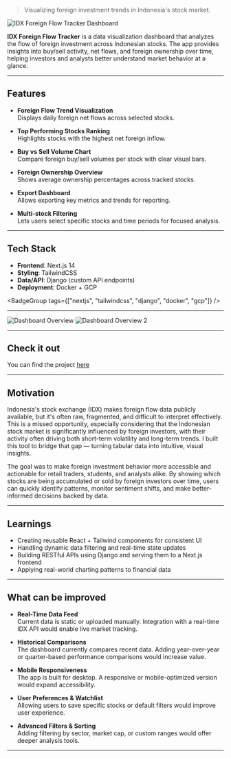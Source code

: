 > Visualizing foreign investment trends in Indonesia's stock market.

<img
  src="/idx1.png"
  alt="IDX Foreign Flow Tracker Dashboard"
  className="rounded-xl my-6"
/>

**IDX Foreign Flow Tracker** is a data visualization dashboard that analyzes the flow of foreign investment across Indonesian stocks. The app provides insights into buy/sell activity, net flows, and foreign ownership over time, helping investors and analysts better understand market behavior at a glance.

---

## Features

- **Foreign Flow Trend Visualization**  
  Displays daily foreign net flows across selected stocks.

- **Top Performing Stocks Ranking**  
  Highlights stocks with the highest net foreign inflow.

- **Buy vs Sell Volume Chart**  
  Compare foreign buy/sell volumes per stock with clear visual bars.

- **Foreign Ownership Overview**  
  Shows average ownership percentages across tracked stocks.

- **Export Dashboard**  
  Allows exporting key metrics and trends for reporting.

- **Multi-stock Filtering**  
  Lets users select specific stocks and time periods for focused analysis.

---

## Tech Stack

- **Frontend**: Next.js 14
- **Styling**: TailwindCSS
- **Data/API**: Django (custom API endpoints)
- **Deployment**: Docker + GCP

<BadgeGroup tags={["nextjs", "tailwindcss", "django", "docker", "gcp"]} />

---

<div>
  <img src="/idx1.png" alt="Dashboard Overview" className="rounded-xl" />
  <img src="/idx2.png" alt="Dashboard Overview 2" className="rounded-xl" />
</div>

---

## Check it out

You can find the project [here](https://frontend-775675293648.australia-southeast1.run.app/)

---

## Motivation

Indonesia's stock exchange (IDX) makes foreign flow data publicly available, but it's often raw, fragmented, and difficult to interpret effectively. This is a missed opportunity, especially considering that the Indonesian stock market is significantly influenced by foreign investors, with their activity often driving both short-term volatility and long-term trends.
I built this tool to bridge that gap — turning tabular data into intuitive, visual insights.

The goal was to make foreign investment behavior more accessible and actionable for retail traders, students, and analysts alike.
By showing which stocks are being accumulated or sold by foreign investors over time, users can quickly identify patterns, monitor sentiment shifts, and make better-informed decisions backed by data.

---

## Learnings

- Creating reusable React + Tailwind components for consistent UI
- Handling dynamic data filtering and real-time state updates
- Building RESTful APIs using Django and serving them to a Next.js frontend
- Applying real-world charting patterns to financial data

---

## What can be improved

- **Real-Time Data Feed**  
  Current data is static or uploaded manually. Integration with a real-time IDX API would enable live market tracking.

- **Historical Comparisons**  
  The dashboard currently compares recent data. Adding year-over-year or quarter-based performance comparisons would increase value.

- **Mobile Responsiveness**  
  The app is built for desktop. A responsive or mobile-optimized version would expand accessibility.

- **User Preferences & Watchlist**  
  Allowing users to save specific stocks or default filters would improve user experience.

- **Advanced Filters & Sorting**  
  Adding filtering by sector, market cap, or custom ranges would offer deeper analysis tools.

---
